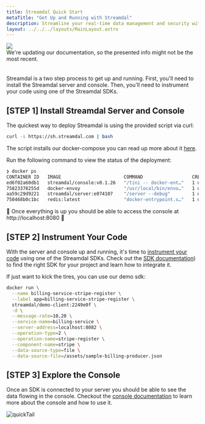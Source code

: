 ```yaml
---
title: Streamdal Quick Start 
metaTitle: "Get Up and Running with Streamdal"
description: Streamline your real-time data management and security with Streamdal.
layout: ../../../layouts/MainLayout.astro
---
```



<div class="addl-wrapper">
<div class="addl">
<img src={information} class="uimage" />
<div class="addlcontent">
We're updating our documentation, so the presented info might not be the
most recent.
</div>
</div>
</div>

<br />
<br />
Streamdal is a two step process to get up and running. First, you'll need to install the Streamdal server and console. Then, you'll need to instrument your code using one of the Streamdal SDKs.

## [STEP 1] Install Streamdal Server and Console

The quickest way to deploy Streamdal is using the provided script via curl:

```bash
curl -s https://sh.streamdal.com | bash
```
The script installs our docker-compose you can read up more about it [here](../../guides/deployment).

Run the following command to view the status of the deployment:
```bash
❯ docker ps
CONTAINER ID   IMAGE                       COMMAND                  CREATED          STATUS          PORTS                                            NAMES
ed6f02a60db1   streamdal/console:v0.1.26   "/tini -- docker-ent…"   1 day ago   Up 10 minutes   0.0.0.0:8080->8080/tcp                           streamdal-console
75823378255d   docker-envoy                "/usr/local/bin/envo…"   1 day ago   Up 10 minutes   0.0.0.0:8083->8083/tcp, 10000/tcp                streamdal-envoy
aa59c29d9221   streamdal/server:e074107    "/server --debug"        1 day ago   Up 10 minutes   0.0.0.0:8081->8081/tcp, 0.0.0.0:8082->8082/tcp   streamdal-server
750468b0c1bc   redis:latest                "docker-entrypoint.s…"   1 day ago   Up 10 minutes   0.0.0.0:6379->6379/tcp                           streamdal-redis
```

🎉 Once everything is up you should be able to access the console at http://localhost:8080 🎉


## [STEP 2] Instrument Your Code
With the server and console up and running, it's time to [instrument your code](../../guides/instrumentation) using one of the Streamdal SDKs. Check out the [SDK documentation](../../guides/instrumentation)) to find the right SDK for your project and learn how to integrate it.

If just want to kick the tires, you can use our demo sdk: 

```bash
docker run \
  --name billing-service-stripe-register \
  --label app=billing-service-stripe-register \
  streamdal/demo-client:2249e0f \
  -d \
  --message-rate=10,20 \
  --service-name=billing-service \
  --server-address=localhost:8082 \
  --operation-type=2 \
  --operation-name=stripe-register \
  --component-name=stripe \
  --data-source-type=file \
  --data-source-file=/assets/sample-billing-producer.json
```  

## [STEP 3] Explore the Console

Once an SDK is connected to your server you should be able to see the data flowing in the console. Checkout the [console documentation](../../guides/console) to learn more about the console and how to use it.

<img src={quickTail} alt="quickTail" />